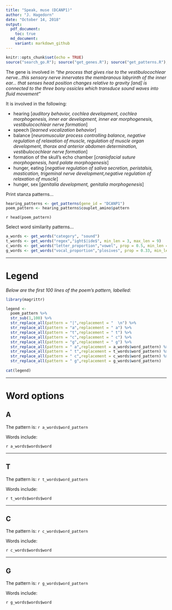 ```yaml
---
title: "Speak, muse (DCANP1)"
author: "J. Hagedorn"
date: "October 14, 2018"
output: 
  pdf_document:
    toc: true
  md_document:
    variant: markdown_github
---
```


```r
knitr::opts_chunk$set(echo = TRUE)
source("search_go.R"); source("get_genes.R"); source("get_patterns.R"); source("get_words.R")
```

The gene is involved in *"the process that gives rise to the vestibulocochlear nerve...this sensory nerve innervates the membranous labyrinth of the inner ear... that senses head position changes relative to gravity [and] is connected to the three bony ossicles which transduce sound waves into fluid movement"*

It is involved in the following:

- hearing [*auditory behavior, cochlea development, cochlea morphogenesis, inner ear development, inner ear morphogenesis, vestibulocochlear nerve formation*]
- speech [*learned vocalization behavior*]
- balance [*neuromuscular process controlling balance, negative regulation of relaxation of muscle, regulation of muscle organ development, thorax and anterior abdomen determination, vestibulocochlear nerve formation*]
- formation of the skull's echo chamber [*craniofacial suture morphogenesis, hard palate morphogenesis*]
- hunger, eating [*negative regulation of saliva secretion, peristalsis, mastication, trigeminal nerve development,negative regulation of relaxation of muscle*]
- hunger, sex [*genitalia development, genitalia morphogenesis*]

Print stanza patterns...

```r
hearing_patterns <- get_patterns(gene_id = "DCANP1")
poem_pattern <- hearing_patterns$couplet_amino$pattern
```

`r head(poem_pattern)`

Select word similarity patterns...
```r
a_words <- get_words("category", "sound")
t_words <- get_words("regex","ight$|ide$", min_len = 3, max_len = 9) 
c_words <- get_words("letter_proportion","vowel", prop = 0.5, min_len = 6, max_len = 10)
g_words <- get_words("vocal_proportion","plosives", prop = 0.33, min_len = 4, max_len = 9) 
```

---

# Legend

*Below are the first 100 lines of the poem's pattern, labelled:*

```r
library(magrittr)

legend <- 
  poem_pattern %>%
  str_sub(1,100) %>%
  str_replace_all(pattern = "|",replacement = "  \n") %>%
  str_replace_all(pattern = "a",replacement = " a") %>%
  str_replace_all(pattern = "t",replacement = " t") %>%
  str_replace_all(pattern = "c",replacement = " c") %>%
  str_replace_all(pattern = "g",replacement = " g") %>%
  str_replace_all(pattern = " a",replacement = a_words$word_pattern) %>%
  str_replace_all(pattern = " t",replacement = t_words$word_pattern) %>%
  str_replace_all(pattern = " c",replacement = c_words$word_pattern) %>%
  str_replace_all(pattern = " g",replacement = g_words$word_pattern) 
  
cat(legend)
```


---

# Word options

## A

The pattern is: `r a_words$word_pattern`

Words include:

`r a_words$words$word`

---

## T

The pattern is: `r t_words$word_pattern`

Words include:

`r t_words$words$word`

---

## C

The pattern is: `r c_words$word_pattern`

Words include:

`r c_words$words$word`

---

## G

The pattern is: `r g_words$word_pattern`

Words include:

`r g_words$words$word`

